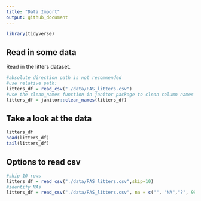 ```yaml
---
title: "Data Import"
output: github_document
---
```


```r
library(tidyverse)
```

## Read in some data

Read in the litters dataset.

```r
#absolute direction path is not recommended
#use relative path:
litters_df = read_csv("./data/FAS_litters.csv")
#use the clean_names function in janitor package to clean column names
litters_df = janitor::clean_names(litters_df)
```


## Take a look at the data

```r
litters_df
head(litters_df)
tail(litters_df)
```

## Options to read csv

```r
#skip 10 rows
litters_df = read_csv("./data/FAS_litters.csv",skip=10)
#identify NAs
litters_df = read_csv("./data/FAS_litters.csv", na = c("", "NA","?", 999))
```



















